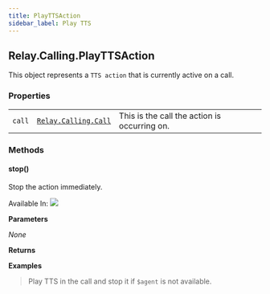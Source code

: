 ```yaml
---
title: PlayTTSAction
sidebar_label: Play TTS
---
```


[link]: /sdks/reference/realtime-sdk/v2/sdks/golang/calling/call

## Relay.Calling.PlayTTSAction

This object represents a `TTS action` that is currently active on a call.

### Properties

|    |   |   |
| -: | - | - |
| `call` | [`Relay.Calling.Call`][link] | This is the call the action is occurring on. |


### Methods

<div class="method-definitions"></div>

#### stop()

Stop the action immediately.

Available In: <img class="method-available-tag" src="https://img.shields.io/badge/-v1.0+-brightgreen.svg" />

**Parameters**

_None_

**Returns**

**Examples**

> Play TTS in the call and stop it if `$agent` is not available.

```go
```